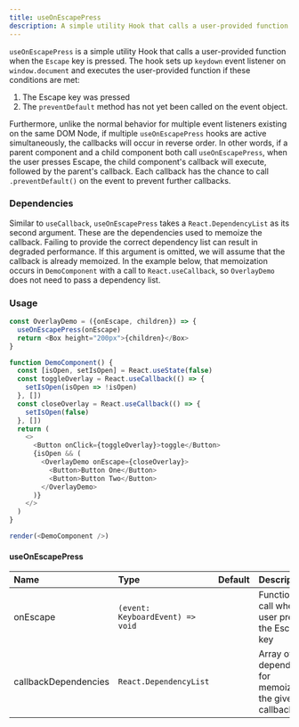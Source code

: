 ```yaml
---
title: useOnEscapePress
description: A simple utility Hook that calls a user-provided function when the `Escape` key is pressed.
---
```


`useOnEscapePress` is a simple utility Hook that calls a user-provided function when the `Escape` key is pressed. The hook sets up `keydown` event listener on `window.document` and executes the user-provided function if these conditions are met:

1. The Escape key was pressed
2. The `preventDefault` method has not yet been called on the event object.

Furthermore, unlike the normal behavior for multiple event listeners existing on the same DOM Node, if multiple `useOnEscapePress` hooks are active simultaneously, the callbacks will occur in reverse order. In other words, if a parent component and a child component both call `useOnEscapePress`, when the user presses Escape, the child component's callback will execute, followed by the parent's callback. Each callback has the chance to call `.preventDefault()` on the event to prevent further callbacks.

### Dependencies

Similar to `useCallback`, `useOnEscapePress` takes a `React.DependencyList` as its second argument. These are the dependencies used to memoize the callback. Failing to provide the correct dependency list can result in degraded performance. If this argument is omitted, we will assume that the callback is already memoized. In the example below, that memoization occurs in `DemoComponent` with a call to `React.useCallback`, so `OverlayDemo` does not need to pass a dependency list.

### Usage

```javascript live noinline
const OverlayDemo = ({onEscape, children}) => {
  useOnEscapePress(onEscape)
  return <Box height="200px">{children}</Box>
}

function DemoComponent() {
  const [isOpen, setIsOpen] = React.useState(false)
  const toggleOverlay = React.useCallback(() => {
    setIsOpen(isOpen => !isOpen)
  }, [])
  const closeOverlay = React.useCallback(() => {
    setIsOpen(false)
  }, [])
  return (
    <>
      <Button onClick={toggleOverlay}>toggle</Button>
      {isOpen && (
        <OverlayDemo onEscape={closeOverlay}>
          <Button>Button One</Button>
          <Button>Button Two</Button>
        </OverlayDemo>
      )}
    </>
  )
}

render(<DemoComponent />)
```

#### useOnEscapePress

| Name                 | Type                             | Default | Description                                            |
| :------------------- | :------------------------------- | :-----: | :----------------------------------------------------- |
| onEscape             | `(event: KeyboardEvent) => void` |         | Function to call when user presses the Escape key      |
| callbackDependencies | `React.DependencyList`           |         | Array of dependencies for memoizing the given callback |
